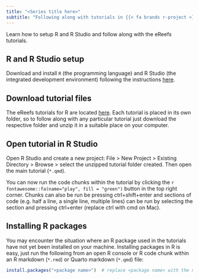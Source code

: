 ---
title: "<Series title here>"
subtitle: "Following along with tutorials in {{< fa brands r-project >}}"
---

:::{.tutorial-description}
Learn how to setup R and R Studio and follow along with the eReefs tutorials. 
:::


## R and R Studio setup

Download and install `R` (the programming language) and R Studio (the integrated development environment) following the instructions [here](https://posit.co/download/rstudio-desktop/).


## Download tutorial files 

The eReefs tutorials for R are located [here](LINK TO GITHUB ereefs-tutorials/tutorials/r FOLDER AFTER PORTING TO AIMS-KS). Each tutorial is placed in its own folder, so to follow along with any particular tutorial just download the respective folder and unzip it in a suitable place on your computer. 

## Open tutorial in R Studio

Open R Studio and create a new project: File > New Project > Existing Directory > Browse > select the unzipped tutorial folder created. Then open the main tutorial (`*.qmd`).

You can now run the code chunks within the tutorial by clicking the `r fontawesome::fa(name="play", fill = "green")` button in the top right corner. Chunks can also be run be pressing ctrl+shift+enter and sections of code (e.g. half a line, a single line, multiple lines) can be run by selecting the section and pressing ctrl+enter (replace ctrl with cmd on Mac). 

## Installing R packages

You may encounter the situation where an R package used in the tutorials have not yet been installed on your machine. Installing packages in R is easy, just run the following from an open R console or R code chunk within an R markdown (`*.rmd`) or Quarto markdown (`*.qmd`) file:

```{r installingPackages, eval=FALSE}
install.packages("<package name>")  # replace <package name> with the name of the R package you wish to install
```